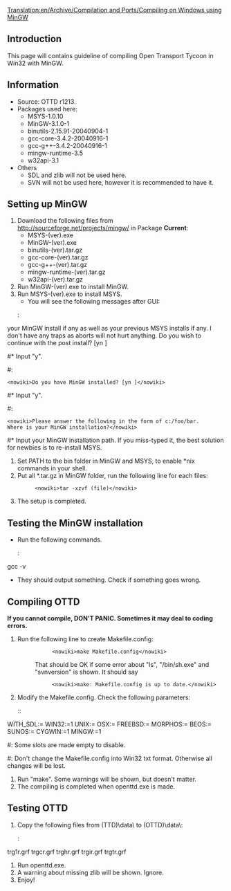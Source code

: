 [[Translation:en/Archive/Compilation and Ports/Compiling on Windows using MinGW]]
==Introduction==
This page will contains guideline of compiling Open Transport Tycoon in Win32 with MinGW.
==Information==
* Source: OTTD r1213.
* Packages used here:
** MSYS-1.0.10
** MinGW-3.1.0-1
** binutils-2.15.91-20040904-1
** gcc-core-3.4.2-20040916-1
** gcc-g++-3.4.2-20040916-1
** mingw-runtime-3.5
** w32api-3.1
* Others
** SDL and zlib will not be used here.
** SVN will not be used here, however it is recommended to have it.

==Setting up MinGW==
# Download the following files from http://sourceforge.net/projects/mingw/ in Package '''Current''':
#* MSYS-(ver).exe
#* MinGW-(ver).exe
#* binutils-(ver).tar.gz
#* gcc-core-(ver).tar.gz
#* gcc-g++-(ver).tar.gz
#* mingw-runtime-(ver).tar.gz
#* w32api-(ver).tar.gz
# Run MinGW-(ver).exe to install MinGW.
# Run MSYS-(ver).exe to install MSYS.
#* You will see the following messages after GUI:
#: <pre><nowiki>This is a post install process that will try to normalize between
your MinGW install if any as well as your previous MSYS installs
if any.  I don't have any traps as aborts will not hurt anything.
Do you wish to continue with the post install? [yn ]</nowiki></pre>
#* Input "y".
#: <pre><nowiki>Do you have MinGW installed? [yn ]</nowiki></pre>
#* Input "y".
#: <pre><nowiki>Please answer the following in the form of c:/foo/bar.
Where is your MinGW installation?</nowiki></pre>
#* Input your MinGW installation path.  If you miss-typed it, the best solution for newbies is to re-install MSYS.
# Set PATH to the bin folder in MinGW and MSYS, to enable *nix commands in your shell.
# Put all *.tar.gz in MinGW folder, run the following line for each files:
#: <pre><nowiki>tar -xzvf (file)</nowiki></pre>
# The setup is completed.
==Testing the MinGW installation==
* Run the following commands.
*: <pre><nowiki>make -v
gcc -v</nowiki></pre>
* They should output something.  Check if something goes wrong.
==Compiling OTTD==
'''If you cannot compile, DON'T PANIC.  Sometimes it may deal to coding errors.'''
# Run the following line to create Makefile.config:
#:: <pre><nowiki>make Makefile.config</nowiki></pre>
#: That should be OK if some error about "ls", "/bin/sh.exe" and "svnversion" is shown.  It should say
#:: <pre><nowiki>make: Makefile.config is up to date.</nowiki></pre>
# Modify the Makefile.config.  Check the following parameters:
#:: <pre><nowiki>WITH_ZLIB:=
WITH_SDL:=
WIN32:=1
UNIX:=
OSX:=
FREEBSD:=
MORPHOS:=
BEOS:=
SUNOS:=
CYGWIN:=1
MINGW:=1</nowiki></pre>
#: Some slots are made empty to disable.
#: Don't change the Makefile.config into Win32 txt format.  Otherwise all changes will be lost.
# Run "make".  Some warnings will be shown, but doesn't matter.
# The compiling is completed when openttd.exe is made.

==Testing OTTD==
# Copy the following files from (TTD)\data\ to (OTTD)\data\:
#: <pre><nowiki>sample.cat
trg1r.grf
trgcr.grf
trghr.grf
trgir.grf
trgtr.grf</nowiki></pre>
# Run openttd.exe.
# A warning about missing zlib will be shown. Ignore.
# Enjoy!